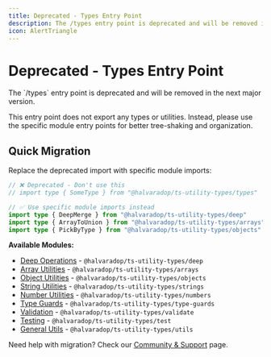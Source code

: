 ```yaml
---
title: Deprecated - Types Entry Point
description: The /types entry point is deprecated and will be removed in the next major version. Please use the default export from @halvaradop/ts-utility-types or import specific types from the appropriate entry point.
icon: AlertTriangle
---
```



# Deprecated - Types Entry Point

<Callout type="error" title="DEPRECATED">
    The `/types` entry point is deprecated and will be removed in the next major version.
</Callout>

This entry point does not export any types or utilities. Instead, please use the specific module entry points for better tree-shaking and organization.

## Quick Migration

Replace the deprecated import with specific module imports:

```ts
// ❌ Deprecated - Don't use this
// import type { SomeType } from "@halvaradop/ts-utility-types/types"

// ✅ Use specific module imports instead
import type { DeepMerge } from "@halvaradop/ts-utility-types/deep"
import type { ArrayToUnion } from "@halvaradop/ts-utility-types/arrays"
import type { PickByType } from "@halvaradop/ts-utility-types/objects"
```

**Available Modules:**

- [Deep Operations](/docs/deep) - `@halvaradop/ts-utility-types/deep`
- [Array Utilities](/docs/arrays) - `@halvaradop/ts-utility-types/arrays`
- [Object Utilities](/docs/objects) - `@halvaradop/ts-utility-types/objects`
- [String Utilities](/docs/strings) - `@halvaradop/ts-utility-types/strings`
- [Number Utilities](/docs/numbers) - `@halvaradop/ts-utility-types/numbers`
- [Type Guards](/docs/guards) - `@halvaradop/ts-utility-types/type-guards`
- [Validation](/docs/validate) - `@halvaradop/ts-utility-types/validate`
- [Testing](/docs/test) - `@halvaradop/ts-utility-types/test`
- [General Utils](/docs/utils) - `@halvaradop/ts-utility-types/utils`

<Callout type="info">Need help with migration? Check our [Community & Support](/docs/community) page.</Callout>
